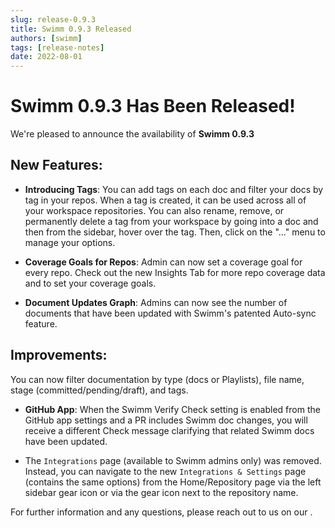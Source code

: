 ```yaml
---
slug: release-0.9.3
title: Swimm 0.9.3 Released
authors: [swimm] 
tags: [release-notes]
date: 2022-08-01
---
```


# Swimm 0.9.3 Has Been Released!

We're pleased to announce the availability of **Swimm 0.9.3**<SwimmMoji text="release"/>

<SwimmReleaseBlogPost version="0.9.3" />

<SwimmReleaseVideo version="0.9.3" />

## New Features:
- **Introducing Tags**: You can add tags on each doc and filter your docs by tag in your repos. When a tag is created, it can be used across all of your workspace repositories. You can also rename, remove, or permanently delete a tag from your workspace by going into a doc and then from the sidebar, hover over the tag. Then, click on the "..." menu to manage your options.

- **Coverage Goals for Repos**: Admin can now set a coverage goal for every repo. Check out the new Insights Tab for more repo coverage data and to set your coverage goals.

- **Document Updates Graph**: Admins can now see the number of documents that have been updated with Swimm's patented Auto-sync feature.

## Improvements:
You can now filter documentation by type (docs or Playlists), file name, stage (committed/pending/draft), and tags. 

- **GitHub App**: When the Swimm Verify Check setting is enabled from the GitHub app settings and a PR includes Swimm doc changes, you will receive a different Check message clarifying that related Swimm docs have been updated.

- The `Integrations` page (available to Swimm admins only) was removed. Instead, you can navigate to the new `Integrations & Settings` page (contains the same options) from the Home/Repository page via the left sidebar gear icon or via the gear icon next to the repository name. 

For further information and any questions, please reach out to us on our <SwimmLink target="slack" />.

<SwimmReleaseTweet version="0.9.3" />
